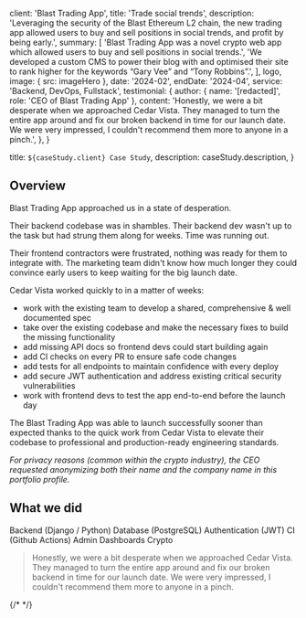
  client: 'Blast Trading App',
  title: 'Trade social trends',
  description:
    'Leveraging the security of the Blast Ethereum L2 chain, the new trading app allowed users to buy and sell positions in social trends, and profit by being early.',
  summary: [
    'Blast Trading App was a novel crypto web app which allowed users to buy and sell positions in social trends.',
    'We developed a custom CMS to power their blog with and optimised their site to rank higher for the keywords “Gary Vee” and “Tony Robbins”.',
  ],
  logo,
  image: { src: imageHero },
  date: '2024-02',
  endDate: '2024-04',
  service: 'Backend, DevOps, Fullstack',
  testimonial: {
    author: { name: '[redacted]', role: 'CEO of Blast Trading App' },
    content:
      'Honestly, we were a bit desperate when we approached Cedar Vista. They managed to turn the entire app around and fix our broken backend in time for our launch date. We were very impressed, I couldn\'t recommend them more to anyone in a pinch.',
  },
}

  title: `${caseStudy.client} Case Study`,
  description: caseStudy.description,
}

## Overview

Blast Trading App approached us in a state of desperation.

Their backend codebase was in shambles. Their backend dev wasn't up to the task but had strung them along for weeks. Time was running out.

Their frontend contractors were frustrated, nothing was ready for them to integrate with. The marketing team didn't know how much longer they could convince early users to keep waiting for the big launch date.

Cedar Vista worked quickly to in a matter of weeks:

- work with the existing team to develop a shared, comprehensive & well documented spec
- take over the existing codebase and make the necessary fixes to build the missing functionality
- add missing API docs so frontend devs could start building again
- add CI checks on every PR to ensure safe code changes
- add tests for all endpoints to maintain confidence with every deploy
- add secure JWT authentication and address existing critical security vulnerabilities
- work with frontend devs to test the app end-to-end before the launch day

The Blast Trading App was able to launch successfully sooner than expected thanks to the quick work from Cedar Vista to elevate their codebase to professional and production-ready engineering standards. 

*For privacy reasons (common within the crypto industry), the CEO requested anonymizing both their name and the company name in this portfolio profile.*

## What we did

<TagList>
  <TagListItem>Backend (Django / Python)</TagListItem>
  <TagListItem>Database (PostgreSQL)</TagListItem>
  <TagListItem>Authentication (JWT)</TagListItem>
  <TagListItem>CI (Github Actions)</TagListItem>
  <TagListItem>Admin Dashboards</TagListItem>
  <TagListItem>Crypto</TagListItem>
</TagList>

<Blockquote
  author={{ name: '[redacted]', role: 'CEO of Blast Trading App' }}
  image={{ src: imageCeo }}
>
  Honestly, we were a bit desperate when we approached Cedar Vista.
  They managed to turn the entire app around and fix our broken backend in time for our launch date.
  We were very impressed, I couldn't recommend them more to anyone in a pinch.
</Blockquote>

{/* <StatList>
  <StatListItem value="10" label="Weeks" />
  <StatListItem value="10x" label="Page load times" />
  <StatListItem value="15%" label="Higher infra costs" />
  <StatListItem value="$1.2M" label="Legal fees" />
</StatList> */}
